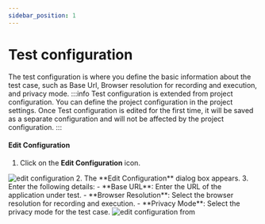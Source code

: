```yaml
---
sidebar_position: 1
---
```



# Test configuration

The test configuration is where you define the basic information about the test case, such as Base Url, Browser resolution for recording and execution, and privacy mode.
:::info
Test configuration is extended from project configuration. You can define the project configuration in the project settings.
Once Test configuration is edited for the first time, it will be saved as a separate configuration and will not be affected by the project configuration.
:::

#### Edit Configuration

1. Click on the **Edit Configuration** icon.
<img src={editConf} alt="edit configuration" width={500}/>
2. The **Edit Configuration** dialog box appears.
3. Enter the following details:
   - **Base URL**: Enter the URL of the application under test.
   - **Browser Resolution**: Select the browser resolution for recording and execution.
   - **Privacy Mode**: Select the privacy mode for the test case.
<img src={editConfForm} alt="edit configuration from" width={500}/>







